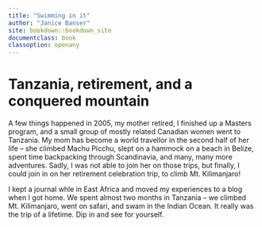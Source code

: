```yaml
---
title: "Swimming in it"
author: "Janice Banser"
site: bookdown::bookdown_site
documentclass: book
classoption: openany
---
```


# Tanzania, retirement, and a conquered mountain

A few things happened in 2005, my mother retired, I finished up a Masters program, and a small group of mostly related Canadian women went to Tanzania. My mom has become a world travellor in the second half of her life -- she climbed Machu Picchu, slept on a hammock on a beach in Belize, spent time backpacking through Scandinavia, and many, many more adventures.  Sadly, I was not able to join her on those trips, but finally, I could join in on her retirement celebration trip, to climb Mt. Kilimanjaro! 

I kept a journal whle in East Africa and moved my experiences to a blog when I got home.  We spent almost two months in Tanzania -- we climbed Mt. Kilimanjaro, went on safari, and swam in the Indian Ocean. It really was the trip of a lifetime.  Dip in and see for yourself. 

